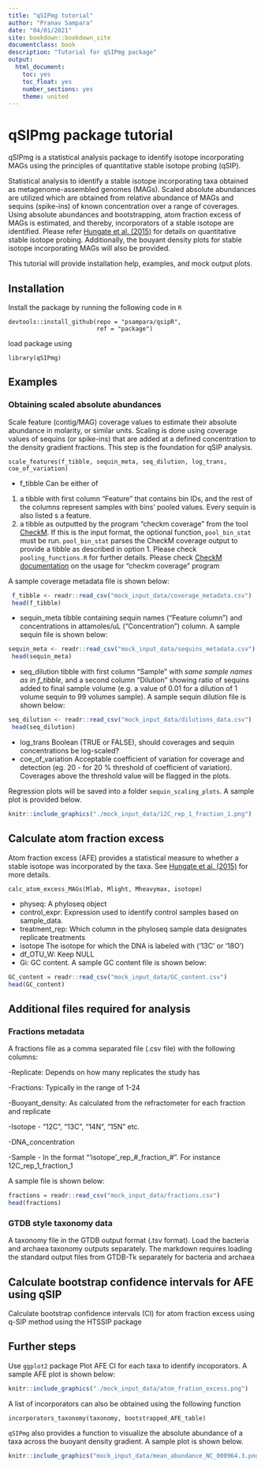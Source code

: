 ```yaml
---
title: "qSIPmg tutorial"
author: "Pranav Sampara"
date: "04/01/2021"
site: bookdown::bookdown_site
documentclass: book
description: "Tutorial for qSIPmg package"
output:
  html_document:
    toc: yes
    toc_float: yes
    number_sections: yes
    theme: united
---
```


# qSIPmg package tutorial

qSIPmg is a statistical analysis package to identify isotope incorporating MAGs using the principles of quantitative stable isotope probing (qSIP).

Statistical analysis to identify a stable isotope incorporating taxa obtained as metagenome-assembled genomes (MAGs). Scaled absolute abundances are utilized which are obtained from relative abundance of MAGs and sequins (spike-ins) of known concentration over a range of coverages. Using absolute abundances and bootstrapping, atom fraction excess of MAGs is estimated, and thereby, incorporators of a stable isotope are identified. Please refer [Hungate et al. (2015)](doi:10.1128/AEM.02280-15) for details on quantitative stable isotope probing. Additionally, the bouyant density plots for stable isotope incorporating MAGs will also be provided.

This tutorial will provide installation help, examples, and mock output plots.

## Installation

Install the package by running the following code in `R`

```
devtools::install_github(repo = "psampara/qsipR",
                         ref = "package")
```

load package using 

```
library(qSIPmg)
```

## Examples

### Obtaining scaled absolute abundances

Scale feature (contig/MAG) coverage values to estimate their absolute abundance in molarity, or similar units. Scaling is done using coverage values of sequins (or spike-ins) that are added at a defined concentration to the density gradient fractions. This step is the foundation for qSIP analysis.

```
scale_features(f_tibble, sequin_meta, seq_dilution, log_trans, coe_of_variation)
```

 - f_tibble Can be either of
 (1) a tibble with first column "Feature" that contains bin IDs, and the rest of the columns represent samples with bins' pooled values. Every sequin is also listed s a feature.
 (2) a tibble as outputted by the program "checkm coverage" from the tool [CheckM](https://github.com/Ecogenomics/CheckM). If this is the input format, the optional function, `pool_bin_stat` must be run. `pool_bin_stat` parses the CheckM coverage output to provide a tibble as described in option 1. Please check `pooling_functions.R` for further details. Please check [CheckM documentation](https://github.com/Ecogenomics/CheckM) on the usage for "checkm coverage" program
 
A sample coverage metadata file is shown below:
 
``` r
 f_tibble <- readr::read_csv("mock_input_data/coverage_metadata.csv")
 head(f_tibble)
```

- sequin_meta tibble containing sequin names ("Feature column") and concentrations in attamoles/uL ("Concentration") column. A sample sequin file is shown below:

```r
sequin_meta <- readr::read_csv("mock_input_data/sequins_metadata.csv")
 head(sequin_meta)
```

- seq_dilution tibble with first column "Sample" with *same sample names as in f_tibble*, and a second column "Dilution" showing ratio of sequins added to final sample volume (e.g. a value of 0.01 for a dilution of 1 volume sequin to 99 volumes sample). A sample sequin dilution file is shown below:

```r
seq_dilution <- readr::read_csv("mock_input_data/dilutions_data.csv")
 head(seq_dilution)
```

- log_trans Boolean (TRUE or FALSE), should coverages and sequin concentrations be log-scaled?
- coe_of_variation Acceptable coefficient of variation for coverage and detection (eg. 20 - for 20 % threshold of coefficient of variation). Coverages above the threshold value will be flagged in the plots.

Regression plots will be saved into a folder `sequin_scaling_plots`. A sample plot is provided below. 

```r
knitr::include_graphics("./mock_input_data/12C_rep_1_fraction_1.png")
```

## Calculate atom fraction excess

Atom fraction excess (AFE) provides a statistical measure to whether a stable isotope was incorporated by the taxa. See [Hungate et al. (2015)](doi:10.1128/AEM.02280-15) for more details.

```
calc_atom_excess_MAGs(Mlab, Mlight, Mheavymax, isotope)
```

- physeq:  A phyloseq object
- control_expr:  Expression used to identify control samples based on sample_data.
- treatment_rep:  Which column in the phyloseq sample data designates replicate treatments
- isotope  The isotope for which the DNA is labeled with ('13C' or '18O')
- df_OTU_W:  Keep NULL
- Gi: GC content. A sample GC content file is shown below:

```r
GC_content = readr::read_csv("mock_input_data/GC_content.csv")
head(GC_content)
```

## Additional files required for analysis

### Fractions metadata
A fractions file as a comma separated file (.csv file) with the following columns: \n

  -Replicate: Depends on how many replicates the study has \n
  
  -Fractions: Typically in the range of 1-24 \n
  
  -Buoyant_density: As calculated from the refractometer for each fraction and replicate \n
  
  -Isotope - "12C", "13C", "14N", "15N" etc. \n
  
  -DNA_concentration \n
  
  -Sample - In the format "'isotope'\_rep\_#\_fraction\_#". For instance 12C\_rep\_1\_fraction\_1 \n

A sample file is shown below:

```r
fractions = readr::read_csv("mock_input_data/fractions.csv")
head(fractions)
```

### GTDB style taxonomy data
A taxonomy file in the GTDB output format (.tsv format). Load the bacteria and archaea taxonomy outputs separately. The markdown requires loading the standard output files from GTDB-Tk separately for bacteria and archaea

## Calculate bootstrap confidence intervals for AFE using qSIP

Calculate bootstrap confidence intervals (CI) for atom fraction excess using q-SIP method using the HTSSIP package

## Further steps

Use `ggplot2` package Plot AFE CI for each taxa to identify incoporators. A sample AFE plot is shown below:

```r
knitr::include_graphics("./mock_input_data/atom_fration_excess.png")
```

A list of incorporators can also be obtained using the following function

```
incorporators_taxonomy(taxonomy, bootstrapped_AFE_table)
```

`qSIPmg` also provides a function to visualize the absolute abundance of a taxa across the buoyant density gradient. A sample plot is shown below.

```r
knitr::include_graphics("mock_input_data/mean_abundance_NC_000964.3.png")
```

